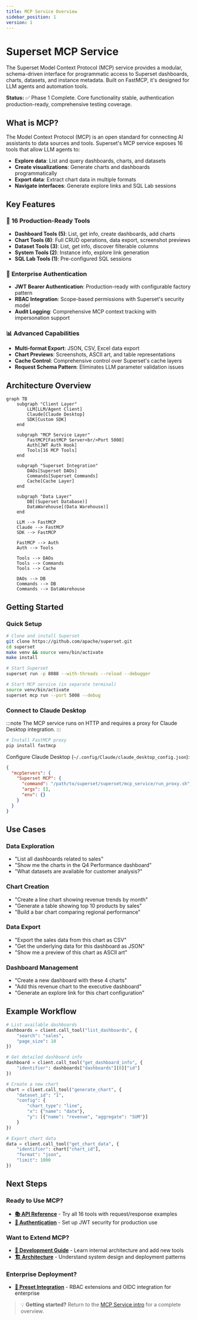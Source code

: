 ```yaml
---
title: MCP Service Overview
sidebar_position: 1
version: 1
---
```


# Superset MCP Service

The Superset Model Context Protocol (MCP) service provides a modular, schema-driven interface for programmatic access to Superset dashboards, charts, datasets, and instance metadata. Built on FastMCP, it's designed for LLM agents and automation tools.

**Status:** ✅ Phase 1 Complete. Core functionality stable, authentication production-ready, comprehensive testing coverage.

## What is MCP?

The Model Context Protocol (MCP) is an open standard for connecting AI assistants to data sources and tools. Superset's MCP service exposes 16 tools that allow LLM agents to:

- **Explore data**: List and query dashboards, charts, and datasets
- **Create visualizations**: Generate charts and dashboards programmatically
- **Export data**: Extract chart data in multiple formats
- **Navigate interfaces**: Generate explore links and SQL Lab sessions

## Key Features

### 🔧 **16 Production-Ready Tools**
- **Dashboard Tools (5)**: List, get info, create dashboards, add charts
- **Chart Tools (8)**: Full CRUD operations, data export, screenshot previews
- **Dataset Tools (3)**: List, get info, discover filterable columns
- **System Tools (2)**: Instance info, explore link generation
- **SQL Lab Tools (1)**: Pre-configured SQL sessions

### 🔐 **Enterprise Authentication**
- **JWT Bearer Authentication**: Production-ready with configurable factory pattern
- **RBAC Integration**: Scope-based permissions with Superset's security model
- **Audit Logging**: Comprehensive MCP context tracking with impersonation support

### 📊 **Advanced Capabilities**
- **Multi-format Export**: JSON, CSV, Excel data export
- **Chart Previews**: Screenshots, ASCII art, and table representations
- **Cache Control**: Comprehensive control over Superset's cache layers
- **Request Schema Pattern**: Eliminates LLM parameter validation issues

## Architecture Overview

```mermaid
graph TB
    subgraph "Client Layer"
        LLM[LLM/Agent Client]
        Claude[Claude Desktop]
        SDK[Custom SDK]
    end

    subgraph "MCP Service Layer"
        FastMCP[FastMCP Server<br/>Port 5008]
        Auth[JWT Auth Hook]
        Tools[16 MCP Tools]
    end

    subgraph "Superset Integration"
        DAOs[Superset DAOs]
        Commands[Superset Commands]
        Cache[Cache Layer]
    end

    subgraph "Data Layer"
        DB[(Superset Database)]
        DataWarehouse[(Data Warehouse)]
    end

    LLM --> FastMCP
    Claude --> FastMCP
    SDK --> FastMCP

    FastMCP --> Auth
    Auth --> Tools

    Tools --> DAOs
    Tools --> Commands
    Tools --> Cache

    DAOs --> DB
    Commands --> DB
    Commands --> DataWarehouse
```

## Getting Started

### Quick Setup

```bash
# Clone and install Superset
git clone https://github.com/apache/superset.git
cd superset
make venv && source venv/bin/activate
make install

# Start Superset
superset run -p 8088 --with-threads --reload --debugger

# Start MCP service (in separate terminal)
source venv/bin/activate
superset mcp run --port 5008 --debug
```

### Connect to Claude Desktop

:::note
The MCP service runs on HTTP and requires a proxy for Claude Desktop integration.
:::

```bash
# Install FastMCP proxy
pip install fastmcp
```

Configure Claude Desktop (`~/.config/Claude/claude_desktop_config.json`):

```json
{
  "mcpServers": {
    "Superset MCP": {
      "command": "/path/to/superset/superset/mcp_service/run_proxy.sh",
      "args": [],
      "env": {}
    }
  }
}
```

## Use Cases

### Data Exploration
- "List all dashboards related to sales"
- "Show me the charts in the Q4 Performance dashboard"
- "What datasets are available for customer analysis?"

### Chart Creation
- "Create a line chart showing revenue trends by month"
- "Generate a table showing top 10 products by sales"
- "Build a bar chart comparing regional performance"

### Data Export
- "Export the sales data from this chart as CSV"
- "Get the underlying data for this dashboard as JSON"
- "Show me a preview of this chart as ASCII art"

### Dashboard Management
- "Create a new dashboard with these 4 charts"
- "Add this revenue chart to the executive dashboard"
- "Generate an explore link for this chart configuration"

## Example Workflow

```python
# List available dashboards
dashboards = client.call_tool("list_dashboards", {
    "search": "sales",
    "page_size": 10
})

# Get detailed dashboard info
dashboard = client.call_tool("get_dashboard_info", {
    "identifier": dashboards["dashboards"][0]["id"]
})

# Create a new chart
chart = client.call_tool("generate_chart", {
    "dataset_id": "1",
    "config": {
        "chart_type": "line",
        "x": {"name": "date"},
        "y": [{"name": "revenue", "aggregate": "SUM"}]
    }
})

# Export chart data
data = client.call_tool("get_chart_data", {
    "identifier": chart["chart_id"],
    "format": "json",
    "limit": 1000
})
```

## Next Steps

### Ready to Use MCP?
- **[📚 API Reference](./api-reference)** - Try all 16 tools with request/response examples
- **[🔐 Authentication](./authentication)** - Set up JWT security for production use

### Want to Extend MCP?
- **[🔧 Development Guide](./development)** - Learn internal architecture and add new tools
- **[🏗️ Architecture](./architecture)** - Understand system design and deployment patterns

### Enterprise Deployment?
- **[🏢 Preset Integration](./preset-integration)** - RBAC extensions and OIDC integration for enterprise

> 💡 **Getting started?** Return to the [MCP Service intro](./intro) for a complete overview.
